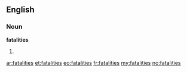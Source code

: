 ==English==

===Noun===
'''fatalities'''

# {{plural of|[[fatality]]}}

[[ar:fatalities]]
[[et:fatalities]]
[[eo:fatalities]]
[[fr:fatalities]]
[[my:fatalities]]
[[no:fatalities]]